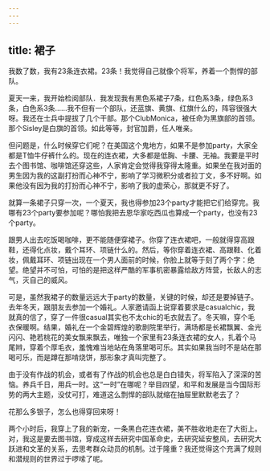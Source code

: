 ```yaml
---
---
---
```

title: 裙子
---




我数了数，我有23条连衣裙。23条！我觉得自己就像个将军，养着一个剽悍的部队。

夏天一来，我开始检阅部队．我发现我有黑色系裙子7条，红色系3条，绿色系3条，白色系3条……我不但有一个部队，还蓝旗、黄旗、红旗什么的，阵容很强大呀。我还在士兵中提拔了几个干部。那个ClubMonica，被任命为黑旗部的首领。那个Sisley是白旗的首领。如此等等，封官加爵，任人唯亲。

但问题是，什么时候穿它们呢？在美国这个鬼地方，如果不是参加party，大家全都是T恤牛仔裤什么的。现在的连衣裙，大多都是低胸、卡腰、无袖。我要是平时去个图书馆、咖啡馆还穿这些，人家肯定会觉得我穿得太隆重。如果坐在我对面的男生因为我的这副打扮而心神不宁，影响了学习微积分或者拉丁文，多不好啊。如果他没有因为我的打扮而心神不宁，影响了我的虚荣心，那就更不好了。

就算一条裙子只穿一次，一个夏天，我也得参加23个party才能把它们给穿完。我哪有23个party要参加呢？哪怕我把去恩华家吃西瓜也算成一个party，也没有23个party。

跟男人出去吃饭喝咖啡，更不能随便穿裙子。你穿了连衣裙吧，一般就得穿高跟鞋，还得化点妆，戴个耳环、项链什么的。然后，等你穿着连衣裙、高跟鞋、化着妆，佩戴耳环、项链出现在一个男人面前的时候，你脸上就等于刻了两个字：绝望。绝望并不可怕，可怕的是把这样严酷的军事机密暴露给敌方阵营，长敌人的志气，灭自己的威风。

可是，虽然我裙子的数量远远大于party的数量，关键的时候，却还是要掉链子。去年冬天，跟朋友去参加一个婚礼。人家邀请函上说穿着要求是casualchic，我就真的信了，穿了一件很casual其实也不太chic的毛衣就去了。冬天嘛，穿个毛衣保暖啊。结果，婚礼在一个金碧辉煌的歌剧院里举行，满场都是长裙飘翼、金光闪闪、艳若桃花的美女飘来飘去，唯独一个家里有23条连衣裙的女人，扎着个马尾辫，穿着个厚毛衣，羞愧难当地站在角落里喝可乐。其实如果我当时不是站在那喝可乐，而是蹲在那啃烧饼，那形象才真叫完整了。

由于没有作战的机会，或者有了作战的机会也总是白白错失，将军陷入了深深的苦恼。养兵千日，用兵一时。这“一时”在哪呢？举目四望，和平和发展是当今国际形势的两大主题，没仗可打，难道这么剽悍的部队就缩在抽屉里默默老去了？

花那么多银子，怎么也得穿回来呀！

两个小时后，我穿上了我的新宠，一条黑白花连衣裙，美不胜收地走在了大街上。对，我这是要去图书馆，穿成这样去研究中国革命史，去研究延安整风，去研究大跃进和文革的关系，去思考群众动员的机制。过于隆重？我还觉得这个充满了规则和潜规则的世界过于啰嗦了呢。